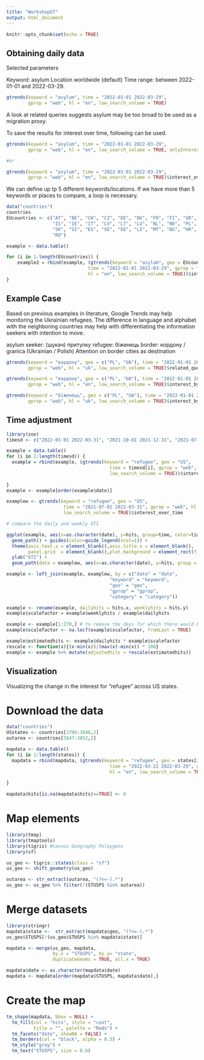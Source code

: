 ```yaml
---
title: "WorkshopGT"
output: html_document
---
```


```r
knitr::opts_chunk$set(echo = TRUE)
```

## Obtaining daily data

Selected parameters

Keyword: asylum
Location worldwide (default)
Time range: between 2022-01-01 and 2022-03-29. 

```r
gtrends(keyword = "asylum", time = "2022-01-01 2022-03-29",
        gprop = "web", hl = "en", low_search_volume = TRUE)
```

A look at related queries suggests asylum may be too broad to be used as a migration proxy.

To save the results for interest over time, following can be used. 

```r
gtrends(keyword = "asylum", time = "2022-01-01 2022-03-29",
        gprop = "web", hl = "en", low_search_volume = TRUE, onlyInterest = TRUE)

#or

gtrends(keyword = "asylum", time = "2022-01-01 2022-03-29",
        gprop = "web", hl = "en", low_search_volume = TRUE)$interest_over_time
```

We can define up tp 5 different keywords/locations. If we have more than 5 keywords or places to compare, a loop is necessary.

```r
data("countries")
countries
EUcountries <- c("AT", "BE", "CH", "CZ", "DE", "DK", "FR", "FI", "GR", "HU",
                 "IS", "IE", "IT", "LV", "LT", "LU", "NL", "NO", "PL", "PT",
                 "SK", "SI", "ES", "SE", "EE", "LI", "MT", "BG", "HR", "CY",
                 "RO")

example <- data.table()

for (i in 1:length(EUcountries)) {
    example2 = rbind(example, (gtrends(keyword = "asylum", geo = EUcountries[i],
                              time = "2022-01-01 2022-03-29", gprop = "web",
                              hl = "en", low_search_volume = TRUE))$interest_over_time)
}

```

## Example Case

Based on previous examples in literature, Google Trends may help monitoring the Ukrainian refugees. The difference in language and alphabet with the neighboring countries may help with differentiating the information seekers with intention to move.

asylum seeker: (шукач) притулку
refugee: біженець
border: кордону / granica (Ukrainian / Polish)
Attention on border cities as destination

```r
gtrends(keyword = "кордону", geo = c("PL", "UA"), time = "2022-01-01 2022-03-29",
        gprop = "web", hl = "uk", low_search_volume = TRUE)$related_queries

gtrends(keyword = "кордону", geo = c("PL", "UA"), time = "2022-01-01 2022-03-29",
        gprop = "web", hl = "en", low_search_volume = TRUE)$interest_by_city

gtrends(keyword = "біженець", geo = c("PL", "UA"), time = "2022-01-01 2022-03-29",
        gprop = "web", hl = "uk", low_search_volume = TRUE)$interest_by_city
```

## Time adjustment

```r
library(zoo)
timesd <- c("2022-01-01 2022-03-31", "2021-10-01 2021-12-31", "2021-07-01 2021-09-30") 

example = data.table()
for (i in 1:length(timesd)) {
  example = rbind(example, (gtrends(keyword = "refugee", geo = "US",
                                      time = timesd[i], gprop = "web", hl = "en",
                                      low_search_volume = TRUE))$interest_over_time)
  
}
example <- example[order(example$date)]

examplew <- gtrends(keyword = "refugee", geo = "US",
                     time = "2021-07-01 2022-03-31", gprop = "web", hl = "en",
                     low_search_volume = TRUE)$interest_over_time

# compare the daily and weekly GTI

ggplot(example, aes(x=as.character(date), y=hits, group=time, color=time)) +
  geom_path() + guides(color=guide_legend(ncol=1)) +
  theme(axis.text.x = element_blank(),axis.title.x = element_blank(),
        panel.grid  = element_blank(),plot.background = element_rect(fill = "gray")) +
  ylab("GTI") + 
  geom_path(data = examplew, aes(x=as.character(date), y=hits, group = time), color = "black")

example <- left_join(example, examplew, by = c("date" = "date",
                                      "keyword" = "keyword",
                                      "geo" = "geo",
                                      "gprop" = "gprop",
                                      "category" = "category")) 

example <- rename(example, dailyhits = hits.x, weeklyhits = hits.y)
example$scalefactor = example$weeklyhits / example$dailyhits

example <- example[1:270,] # to remove the days for which there would be no adjustment factor
example$scalefactor <- na.locf(example$scalefactor, fromLast = TRUE)

example$estimatedhits <- example$dailyhits * example$scalefactor
rescale <- function(x){(x-min(x))/(max(x)-min(x)) * 100}
example <- example %>% mutate(adjustedhits = rescale(estimatedhits))


```

## Visualization

Visualizing the change in the interest for "refugee" across US states.

# Download the data

```r
data("countries")
USstates <- countries[3796:3846,2]
outarea <- countries[3847:3852,2]

mapdata <- data.table()
for (i in 1:length(states)) {
  mapdata = rbind(mapdata, (gtrends(keyword = "refugee", geo = states[i],
                                      time = "2022-03-22 2022-03-29", gprop = "web",
                                      hl = "en", low_search_volume = TRUE))$interest_over_time)
  
}

mapdata$hits[is.na(mapdata$hits)==TRUE] <- 0
```

# Map elements

```r
library(tmap)            
library(tmaptools) 
library(tigris) #Census Geography Poloygons
library(sf)

us_geo <- tigris::states(class = "sf")
us_geo <- shift_geometry(us_geo)

outarea <- str_extract(outarea, "(?<=-).*")
us_geo <- us_geo %>% filter(!(STUSPS %in% outarea))
```

# Merge datasets

```r
library(stringr)
mapdata$state <-  str_extract(mapdata$geo, "(?<=-).*")
us_geo$STUSPS[!(us_geo$STUSPS %in% mapdata$state)]

mapdata <- merge(us_geo, mapdata,
                 by.x = "STUSPS", by.y= "state",
                 duplicateGeoms = TRUE, all.x = TRUE)

mapdata$date <- as.character(mapdata$date)
mapdata <- mapdata[order(mapdata$STUSPS, mapdata$date),]
```

# Create the map

```r
tm_shape(mapdata, bbox = NULL) +
  tm_fill(col = "hits", style = "cont",
          title = "", palette = "Reds") +
  tm_facets("date", showNA = FALSE) +
  tm_borders(col = "black", alpha = 0.5) +
  tm_style("gray") +
  tm_text("STUSPS", size = 0.6)
```


